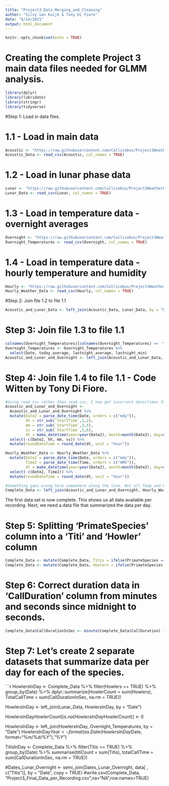 ```yaml
---
title: "Project3_Data_Merging_and_Cleaning"
author: "Silvy van Kuijk & Tony Di Fiore"
date: "6/14/2021"
output: html_document
---
```


```r
knitr::opts_chunk$set(echo = TRUE)
```

# Creating the complete Project 3 main data files needed for GLMM analysis.


```r
library(dplyr)
library(lubridate)
library(stringr)
library(tidyverse)
```

#Step 1: Load in data files.

# 1.1 - Load in main data
```r
Acoustic <- "https://raw.githubusercontent.com/Callicebus/Project3WeatherPatterns/main/Project3_Final_Data_per_Recording.csv"
Acoustic_Data <- read_csv(Acoustic, col_names = TRUE)


```

# 1.2 - Load in lunar phase data
```r
Lunar <- "https://raw.githubusercontent.com/Callicebus/Project3WeatherPatterns/main/Johnblake_dates_with_phase.csv" 
Lunar_Data <- read_csv(Lunar, col_names = TRUE)
```

# 1.3 - Load in temperature data - overnight averages
```r
Overnight <- "https://raw.githubusercontent.com/Callicebus/Project3WeatherPatterns/main/overnight_temperatures.csv"
Overnight_Temperatures <- read_csv(Overnight, col_names = TRUE)
```

# 1.4 - Load in temperature data - hourly temperature and humidity
```r
Hourly <- "https://raw.githubusercontent.com/Callicebus/Project3WeatherPatterns/main/WeatherDataPerHour.csv"
Hourly_Weather_Data <- read_csv(Hourly, col_names = TRUE)
```

#Step 2: Join file 1.2 to file 1.1
```r
Acoustic_and_Lunar_Data <- left_join(Acoustic_Data, Lunar_Data, by = "Date")
```

# Step 3: Join file 1.3 to file 1.1
```r
colnames(Overnight_Temperatures)[colnames(Overnight_Temperatures) == 'today'] <- 'Date'
Overnight_Temperatures <- Overnight_Temperatures %>% 
  select(Date, today_average, lastnight_average, lastnight_min) 
Acoustic_and_Lunar_and_Overnight <- left_join(Acoustic_and_Lunar_Data, Overnight_Temperatures, by = "Date")
```

# Step 4: Join file 1.4 to file 1.1 - Code Witten by Tony Di Fiore.
```r
#Using read_csv rather than read.csv, I now get incorrect date/times for roundDateTime with this code below.
Acoustic_and_Lunar_and_Overnight <- 
  Acoustic_and_Lunar_and_Overnight %>%
  mutate(Date2 = parse_date_time(Date, orders = c("mdy")),
         hh = str_sub(`StartTime`,1,2),
         mm = str_sub(`StartTime`,3,4),
         ss = str_sub(`StartTime`,5,6),
         dt = make_datetime(year=year(Date2), month=month(Date2), day=day(Date2), hour = as.numeric(hh), min = as.numeric(mm), sec = as.numeric(ss))) %>%
  select(-c(Date2, hh, mm, ss)) %>%
  mutate(roundDateTime = round_date(dt, unit = "hour"))

Hourly_Weather_Data <- Hourly_Weather_Data %>%
  mutate(Date2 = parse_date_time(Date, orders = c("mdy")),
         Time2 = parse_date_time(Time, orders = c("HMS")),
         dt = make_datetime(year=year(Date2), month=month(Date2), day=day(Date2), hour = hour(Time2), min = minute(Time2), sec = second(Time2))) %>%
  select(-c(Date2, Time2)) %>%
  mutate(roundDateTime = round_date(dt, unit = "hour"))

#Something goes wrong here somewhere along the line. Not all Temp and Humidity data gets joined correctly. Not sure why.
Complete_Data <- left_join(Acoustic_and_Lunar_and_Overnight, Hourly_Weather_Data[ , c("roundDateTime", "Celsius", "Humidity")], by = "roundDateTime")
```

The first data set is now complete. This shows us all data available per recording. Next, we need a data file that summarized the data per day.

# Step 5: Splitting 'PrimateSpecies' column into a 'Titi' and 'Howler' column
```r
Complete_Data <- mutate(Complete_Data, Titis = ifelse(PrimateSpecies == "Titi", TRUE, FALSE))
Complete_Data <- mutate(Complete_Data, Howlers = ifelse(PrimateSpecies == "Howler", TRUE, FALSE))
```

# Step 6: Correct duration data in 'CallDuration' column from minutes and seconds since midnight to seconds.
```r
Complete_Data$CallDurationInSec <- minute(Complete_Data$CallDuration) * 60 + second(Complete_Data$CallDuration)
```

# Step 7: Let's create 2 separate datasets that summarize data per day for each of the species.
```r
HowlersInDay <- Complete_Data %>% filter(Howlers == TRUE) %>% group_by(Date) %>% dplyr::summarize(HowlerCount = sum(Howlers), TotalCallTime = sum(CallDurationInSec, na.rm = TRUE))

HowlersInDay <- left_join(Lunar_Data, HowlersInDay, by = "Date")

HowlersInDay$HowlerCount[is.na(HowlersInDay$HowlerCount)] <- 0

HowlersInDay <- left_join(HowlersInDay, Overnight_Temperatures, by = "Date")
HowlersInDay$Year <- format(as.Date(HowlersInDay$Date, format="%m/%d/%Y"),"%Y")

TitisInDay <- Complete_Data %>% filter(Titis == TRUE) %>% group_by(Date) %>% summarise(titiCount = sum(Titis), totalCallTime = sum(CallDurationInSec, na.rm = TRUE))



#Dates_Lunar_Overnight <- semi_join(Dates_Lunar_Overnight, data[ , c("Titis")], by = "Date", copy = TRUE)
#write.csv(Complete_Data, "Project3_Final_Data_per_Recording.csv",na="NA",row.names=TRUE)


